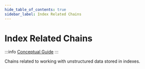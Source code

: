 ```yaml
---
hide_table_of_contents: true
sidebar_label: Index Related Chains
---
```



# Index Related Chains

:::info
[Conceptual Guide](https://docs.langchain.com/docs/components/chains/index_related_chains)
:::

Chains related to working with unstructured data stored in indexes.

<DocCardList />
